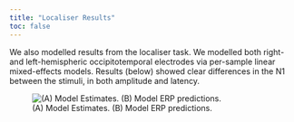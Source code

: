 ```yaml
---
title: "Localiser Results"
toc: false
---
```


We also modelled results from the localiser task. We modelled both right- and left-hemispheric occipitotemporal electrodes via per-sample linear mixed-effects models. Results (below) showed clear differences in the N1 between the stimuli, in both amplitude and latency.

![(A) Model Estimates. (B) Model ERP predictions.](img/localiser_roi.svg){fig-align="center"}
